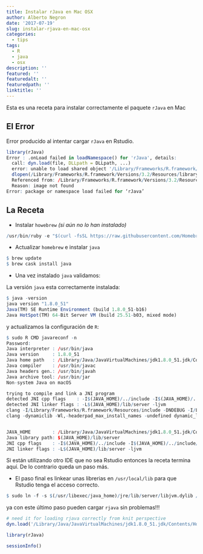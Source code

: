 ```yaml
---
title: Instalar rJava en Mac OSX
author: Alberto Negron
date: '2017-07-19'
slug: instalar-rjava-en-mac-osx
categories:
  - tips
tags:
  - R
  - java
  - osx
description: ''
featured: ''
featuredalt: ''
featuredpath: ''
linktitle: ''
---
```


Esta es una receta para instalar correctamente el paquete `rJava` en Mac

El Error
-

Error producido al intentar cargar `rJava` en Rstudio.

```r
library(rJava)
Error : .onLoad failed in loadNamespace() for 'rJava', details:
  call: dyn.load(file, DLLpath = DLLpath, ...)
  error: unable to load shared object '/Library/Frameworks/R.framework/Versions/3.2/Resources/library/rJava/libs/rJava.so':
  dlopen(/Library/Frameworks/R.framework/Versions/3.2/Resources/library/rJava/libs/rJava.so, 6): Library not loaded: @rpath/libjvm.dylib
  Referenced from: /Library/Frameworks/R.framework/Versions/3.2/Resources/library/rJava/libs/rJava.so
  Reason: image not found
Error: package or namespace load failed for ‘rJava’
```

La Receta
-

- Instalar `howebrew` *(si aún no lo han instalado)*

```r
/usr/bin/ruby -e "$(curl -fsSL https://raw.githubusercontent.com/Homebrew/install/master/install)"
```

- Actualizar `homebrew` e instalar `java`

```r
$ brew update
$ brew cask install java
```

- Una vez instalado `java` validamos:

La versión `java` esta correctamente instalada:

```r
$ java -version
java version "1.8.0_51"
Java(TM) SE Runtime Environment (build 1.8.0_51-b16)
Java HotSpot(TM) 64-Bit Server VM (build 25.51-b03, mixed mode)
```

y actualizamos la configuración de `R`:

```r
$ sudo R CMD javareconf -n
Password:
Java interpreter : /usr/bin/java
Java version     : 1.8.0_51
Java home path   : /Library/Java/JavaVirtualMachines/jdk1.8.0_51.jdk/Contents/Home/jre
Java compiler    : /usr/bin/javac
Java headers gen.: /usr/bin/javah
Java archive tool: /usr/bin/jar
Non-system Java on macOS

trying to compile and link a JNI program
detected JNI cpp flags    : -I$(JAVA_HOME)/../include -I$(JAVA_HOME)/../include/darwin
detected JNI linker flags : -L$(JAVA_HOME)/lib/server -ljvm
clang -I/Library/Frameworks/R.framework/Resources/include -DNDEBUG -I/Library/Java/JavaVirtualMachines/jdk1.8.0_51.jdk/Contents/Home/jre/../include -I/Library/Java/JavaVirtualMachines/jdk1.8.0_51.jdk/Contents/Home/jre/../include/darwin  -I/usr/local/include   -fPIC  -Wall -g -O2  -c conftest.c -o conftest.o
clang -dynamiclib -Wl,-headerpad_max_install_names -undefined dynamic_lookup -single_module -multiply_defined suppress -L/Library/Frameworks/R.framework/Resources/lib -L/usr/local/lib -o conftest.so conftest.o -L/Library/Java/JavaVirtualMachines/jdk1.8.0_51.jdk/Contents/Home/jre/lib/server -ljvm -F/Library/Frameworks/R.framework/.. -framework R -Wl,-framework -Wl,CoreFoundation


JAVA_HOME        : /Library/Java/JavaVirtualMachines/jdk1.8.0_51.jdk/Contents/Home/jre
Java library path: $(JAVA_HOME)/lib/server
JNI cpp flags    : -I$(JAVA_HOME)/../include -I$(JAVA_HOME)/../include/darwin
JNI linker flags : -L$(JAVA_HOME)/lib/server -ljvm
```


Si están utilizando otro IDE que no sea Rstudio entonces la receta termina aquí. De lo contrario queda un paso más.

- El paso final es linkear unas librerias en `/usr/local/lib` para que Rstudio tenga el acceso correcto.

```r
$ sudo ln -f -s $(/usr/libexec/java_home)/jre/lib/server/libjvm.dylib /usr/local/lib
```

ya con este último paso pueden cargar `rjava` sin problemas!!!

```r
# need it for loading rjava correctly from knit perspective
dyn.load('/Library/Java/JavaVirtualMachines/jdk1.8.0_51.jdk/Contents/Home/jre/lib/server/libjvm.dylib')
```

```r
library(rJava)
```


```r
sessionInfo()
```

